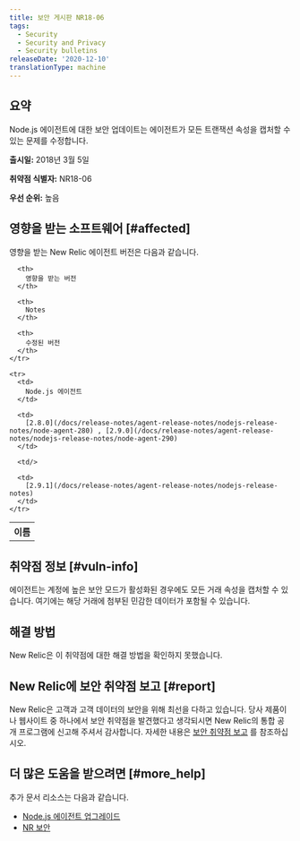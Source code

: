 ```yaml
---
title: 보안 게시판 NR18-06
tags:
  - Security
  - Security and Privacy
  - Security bulletins
releaseDate: '2020-12-10'
translationType: machine
---
```


## 요약

Node.js 에이전트에 대한 보안 업데이트는 에이전트가 모든 트랜잭션 속성을 캡처할 수 있는 문제를 수정합니다.

**출시일:** 2018년 3월 5일

**취약점 식별자:** NR18-06

**우선 순위:** 높음

## 영향을 받는 소프트웨어 [#affected]

영향을 받는 New Relic 에이전트 버전은 다음과 같습니다.

<table>
  <tbody>
    <tr>
      <th>
        이름
      </th>

      <th>
        영향을 받는 버전
      </th>

      <th>
        Notes
      </th>

      <th>
        수정된 버전
      </th>
    </tr>

    <tr>
      <td>
        Node.js 에이전트
      </td>

      <td>
        [2.8.0](/docs/release-notes/agent-release-notes/nodejs-release-notes/node-agent-280) , [2.9.0](/docs/release-notes/agent-release-notes/nodejs-release-notes/node-agent-290)
      </td>

      <td/>

      <td>
        [2.9.1](/docs/release-notes/agent-release-notes/nodejs-release-notes)
      </td>
    </tr>
  </tbody>
</table>

## 취약점 정보 [#vuln-info]

에이전트는 계정에 높은 보안 모드가 활성화된 경우에도 모든 거래 속성을 캡처할 수 있습니다. 여기에는 해당 거래에 첨부된 민감한 데이터가 포함될 수 있습니다.

## 해결 방법

New Relic은 이 취약점에 대한 해결 방법을 확인하지 못했습니다.

## New Relic에 보안 취약점 보고 [#report]

New Relic은 고객과 고객 데이터의 보안을 위해 최선을 다하고 있습니다. 당사 제품이나 웹사이트 중 하나에서 보안 취약점을 발견했다고 생각되시면 New Relic의 통합 공개 프로그램에 신고해 주셔서 감사합니다. 자세한 내용은 [보안 취약점 보고](/docs/security/new-relic-security/data-privacy/reporting-security-vulnerabilities) 를 참조하십시오.

## 더 많은 도움을 받으려면 [#more_help]

추가 문서 리소스는 다음과 같습니다.

* [Node.js 에이전트 업그레이드](/docs/agents/nodejs-agent/installation-configuration/upgrade-nodejs-agent)
* [NR 보안](https://newrelic.com/security)